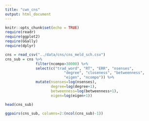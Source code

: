 ```yaml
---
title: "cwn_cns"
output: html_document
---
```


```r
knitr::opts_chunk$set(echo = TRUE)
require(readr)
require(ggplot2)
require(GGally)
require(dplyr)
```

```r
cns = read_csv("../data/cns/cns_meld_sch.csv")
cns_sub = cns %>% 
              filter(ncompo>30000) %>%
              select(c("trad_word", "RT", "ERR", "nsenses",
                           "degree", "closeness", "betweenness",
                           "eigen", "ncompo")) %>%
              mutate(nsenses=log(nsenses),
                     degree=log(degree+1),
                     betweenness=log(betweenness+1),
                     eigen=log(eigen+1))
```

```r
head(cns_sub)

```

```r
ggpairs(cns_sub, columns=2:(ncol(cns_sub)-1))
```
